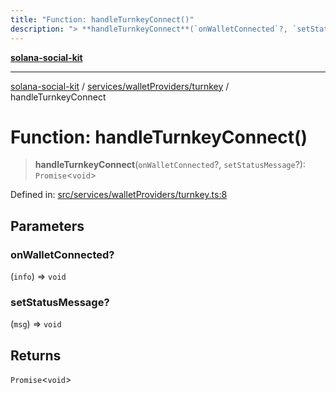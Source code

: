 ```yaml
---
title: "Function: handleTurnkeyConnect()"
description: "> **handleTurnkeyConnect**(`onWalletConnected`?, `setStatusMessage`?): `Promise`\<`void`\>"
---
```


[**solana-social-kit**](../../../../README.mdx)

***

[solana-social-kit](../../../../README.mdx) / [services/walletProviders/turnkey](../README.mdx) / handleTurnkeyConnect

# Function: handleTurnkeyConnect()

> **handleTurnkeyConnect**(`onWalletConnected`?, `setStatusMessage`?): `Promise`\<`void`\>

Defined in: [src/services/walletProviders/turnkey.ts:8](https://github.com/SendArcade/solana-app-kit/blob/bd4b3556b8f469c27ebb06f4df65b3a36b43ba3b/src/services/walletProviders/turnkey.ts#L8)

## Parameters

### onWalletConnected?

(`info`) => `void`

### setStatusMessage?

(`msg`) => `void`

## Returns

`Promise`\<`void`\>

